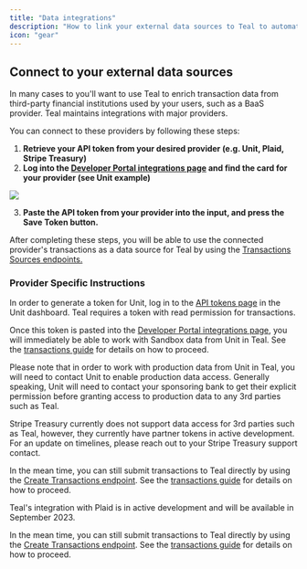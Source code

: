 ```yaml
---
title: "Data integrations"
description: "How to link your external data sources to Teal to automate transaction input."
icon: "gear"
---
```


## Connect to your external data sources

In many cases to you'll want to use Teal to enrich transaction data from third-party financial institutions used by your users, such as a BaaS provider. Teal maintains integrations with major providers.

You can connect to these providers by following these steps:

1. **Retrieve your API token from your desired provider (e.g. Unit, Plaid, Stripe Treasury)**
2. **Log into the [Developer Portal integrations page](https://developer.teal.dev/integrations) and find the card for your provider (see Unit example)**

<Frame>
  <img src="/images/save_unit_token.png" />
</Frame>

3. **Paste the API token from your provider into the input, and press the Save Token button.**

After completing these steps, you will be able to use the connected provider's transactions as a data source for Teal by using the [Transactions Sources endpoints.](/api-reference/transaction_sources)

### Provider Specific Instructions

<AccordionGroup>
  <Accordion title="Unit">
In order to generate a token for Unit, log in to the
<a href="https://app.s.unit.sh/api-tokens">API tokens page</a> in the Unit dashboard.
Teal requires a token with read permission for transactions.

Once this token is pasted into the [Developer Portal integrations page](https://developer.teal.dev/integrations), you will immediately be able to work with Sandbox data from Unit in Teal. See the [transactions guide](/transactions/overview) for details on how to proceed.

Please note that in order to work with production data from Unit in Teal, you will need to contact Unit to enable production data access. Generally speaking, Unit will need to contact your sponsoring bank to get their explicit permission before granting access to production data to any 3rd parties such as Teal.

  </Accordion>

<Accordion title="Stripe Treasury">
Stripe Treasury currently does not support data access for 3rd parties such as Teal, however, they currently have partner tokens in active development. For an update on timelines, please reach out to your Stripe Treasury support contact.

In the mean time, you can still submit transactions to Teal directly by using the [Create Transactions endpoint](/api-reference/transactions/create_transactions). See the [transactions guide](/transactions/overview) for details on how to proceed.
</Accordion>

  <Accordion title="Plaid">
  Teal's integration with Plaid is in active development and will be available in September 2023. 

  In the mean time, you can still submit transactions to Teal directly by using the [Create Transactions endpoint](/api-reference/transactions/create_transactions). See the [transactions guide](/transactions/overview) for details on how to proceed.
  </Accordion>
</AccordionGroup>



